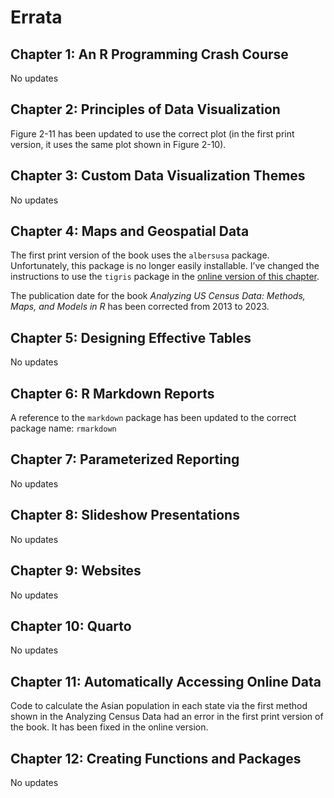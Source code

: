 # Errata {#sec-errata .unnumbered}

## Chapter 1: An R Programming Crash Course

No updates

## Chapter 2: Principles of Data Visualization

Figure 2-11 has been updated to use the correct plot (in the first print version, it uses the same plot shown in Figure 2-10).

## Chapter 3: Custom Data Visualization Themes

No updates

## Chapter 4: Maps and Geospatial Data

The first print version of the book uses the `albersusa` package. Unfortunately, this package is no longer easily installable. I've changed the instructions to use the `tigris` package in the [online version of this chapter](#sec-maps-chapter).

The publication date for the book *Analyzing US Census Data: Methods, Maps, and Models in R* has been corrected from 2013 to 2023.

## Chapter 5: Designing Effective Tables

No updates

## Chapter 6: R Markdown Reports

A reference to the `markdown` package has been updated to the correct package name: `rmarkdown`

## Chapter 7: Parameterized Reporting

No updates

## Chapter 8: Slideshow Presentations

No updates

## Chapter 9: Websites

No updates

## Chapter 10: Quarto

No updates

## Chapter 11: Automatically Accessing Online Data

Code to calculate the Asian population in each state via the first method shown in the Analyzing Census Data had an error in the first print version of the book. It has been fixed in the online version.

## Chapter 12: Creating Functions and Packages

No updates